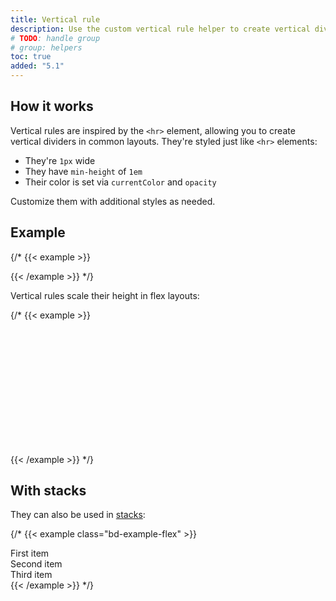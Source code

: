 ```yaml
---
title: Vertical rule
description: Use the custom vertical rule helper to create vertical dividers like the `<hr>` element.
# TODO: handle group
# group: helpers
toc: true
added: "5.1"
---
```


## How it works

Vertical rules are inspired by the `<hr>` element, allowing you to create vertical dividers in common layouts. They're styled just like `<hr>` elements:

- They're `1px` wide
- They have `min-height` of `1em`
- Their color is set via `currentColor` and `opacity`

Customize them with additional styles as needed.

## Example

{/* {{< example >}}
<div class="vr"></div>
{{< /example >}} */}

Vertical rules scale their height in flex layouts:

{/* {{< example >}}
<div class="d-flex" style="height: 200px;">
  <div class="vr"></div>
</div>
{{< /example >}} */}

## With stacks

They can also be used in [stacks]([[docsref:/helpers/stacks]]):

{/* {{< example class="bd-example-flex" >}}
<div class="hstack gap-3">
  <div class="p-2">First item</div>
  <div class="p-2 ms-auto">Second item</div>
  <div class="vr"></div>
  <div class="p-2">Third item</div>
</div>
{{< /example >}} */}
